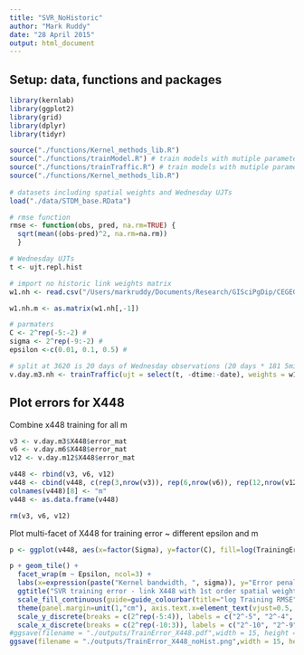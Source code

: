 ```yaml
---
title: "SVR_NoHistoric"
author: "Mark Ruddy"
date: "28 April 2015"
output: html_document
---
```


## Setup: data, functions and packages

```r
library(kernlab)
library(ggplot2)
library(grid)
library(dplyr)
library(tidyr)

source("./functions/Kernel_methods_lib.R")
source("./functions/trainModel.R") # train models with mutiple parameters
source("./functions/trainTraffic.R") # train models with mutiple parameters from multiple datasets
source("./functions/Kernel_methods_lib.R")
  
# datasets including spatial weights and Wednesday UJTs
load("./data/STDM_base.RData")

# rmse function
rmse <- function(obs, pred, na.rm=TRUE) {
  sqrt(mean((obs-pred)^2, na.rm=na.rm))
  }

# Wednesday UJTs
t <- ujt.repl.hist
```

```r

# import no historic link weights matrix
w1.nh <- read.csv("/Users/markruddy/Documents/Research/GISciPgDip/CEGEG076_SpatioTemporal/Coursework/SpatioTemporal/data/M1A.csv")

w1.nh.m <- as.matrix(w1.nh[,-1])

# parmaters
C <- 2^rep(-5:-2) # 
sigma <- 2^rep(-9:-2) # 
epsilon <-c(0.01, 0.1, 0.5) # 

# split at 3620 is 20 days of Wednesday observations (20 days * 181 5min intervals) 
v.day.m3.nh <- trainTraffic(ujt = select(t, -dtime:-date), weights = w1.nh.m, link= c(3, 12), m = 3, C = C, epsilon = epsilon, sigma = sigma, split = 3620)


```


## Plot errors for X448
Combine x448 training for all m
```r
v3 <- v.day.m3$X448$error_mat
v6 <- v.day.m6$X448$error_mat
v12 <- v.day.m12$X448$error_mat

v448 <- rbind(v3, v6, v12)
v448 <- cbind(v448, c(rep(3,nrow(v3)), rep(6,nrow(v6)), rep(12,nrow(v12))))
colnames(v448)[8] <- "m" 
v448 <- as.data.frame(v448)

rm(v3, v6, v12)
```

Plot multi-facet of X448 for training error ~ different epsilon and m
```r

p <- ggplot(v448, aes(x=factor(Sigma), y=factor(C), fill=log(TrainingError)))

p + geom_tile() +
  facet_wrap(m ~ Epsilon, ncol=3) +
  labs(x=expression(paste("Kernel bandwidth, ", sigma)), y="Error penalisation, C") +
  ggtitle("SVR training error - link X448 with 1st order spatial weights minus historic links") +
  scale_fill_continuous(guide=guide_colourbar(title="log Training RMSE"), low="#000066", high="white") +
  theme(panel.margin=unit(1,"cm"), axis.text.x=element_text(vjust=0.5,  size=10)) +
  scale_y_discrete(breaks = c(2^rep(-5:4)), labels = c("2^-5", "2^-4", "2^-3", "2^-2", "2^-1", "1", "2^1", "2^2", "2^3", "2^4")) +
  scale_x_discrete(breaks = c(2^rep(-10:3)), labels = c("2^-10", "2^-9", "2^-8", "2^-7", "2^-6", "2^-5", "2^-4", "2^-3", "2^-2", "2^-1", "1", "2^1", "2^2", "2^3"))
#ggsave(filename = "./outputs/TrainError_X448.pdf",width = 15, height = 9)
ggsave(filename = "./outputs/TrainError_X448_noHist.png",width = 15, height = 9)


```


